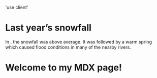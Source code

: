 
'use client'

# Last year’s snowfall

In , the snowfall was above average.
It was followed by a warm spring which caused
flood conditions in many of the nearby rivers.

 
# Welcome to my MDX page!
 
